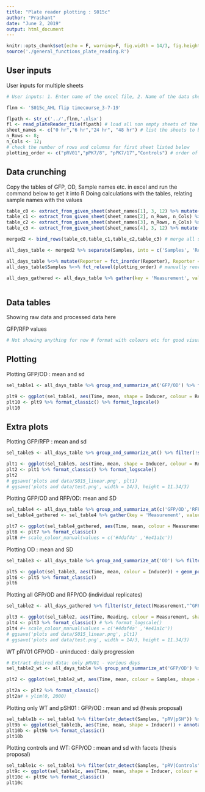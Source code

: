 ```yaml
---
title: "Plate reader plotting : S015c"
author: "Prashant"
date: "June 2, 2019"
output: html_document
---
```


```r
knitr::opts_chunk$set(echo = F, warning=F, fig.width = 14/3, fig.height = 11.34/3)
source('./general_functions_plate_reading.R')
```

## User inputs


User inputs for multiple sheets

```r
# User inputs: 1. Enter name of the excel file, 2. Name of the data sheet(S) 3. number of rows and columns in plate reader data 4. Title for plots #comment (file name starts in the previous directory of this Rproject)

flnm <- 'S015c_AHL flip timecourse_3-7-19'

flpath <- str_c('../',flnm,'.xlsx')
fl <- read_plateReader_file(flpath) # load all non empty sheets of the excel file into fl - as a list 
sheet_names <- c("0 hr","6 hr","24 hr", "48 hr") # list the sheets to be loaded
n_Rows <- 8; 
n_Cols <- 12; 
# check the number of rows and columns for first sheet listed below
plotting_order <- c("pRV01","pPK7/8", "pPK7/17","Controls") # order of plotting for samples
```

## Data crunching

Copy the tables of GFP, OD, Sample names etc. in excel and run the command below to get it into R
Doing calculations with the tables, relating sample names with the values

```r
table_c0 <- extract_from_given_sheet(sheet_names[1], 3, 12) %>% mutate(Time = 0) # extracing from each sheet
table_c1 <- extract_from_given_sheet(sheet_names[2], n_Rows, n_Cols) %>% mutate(Time = 6)
table_c2 <- extract_from_given_sheet(sheet_names[3], n_Rows, n_Cols) %>% mutate(Time = 24)
table_c3 <- extract_from_given_sheet(sheet_names[4], 3, 12) %>% mutate(Time = 48)

merged2 <- bind_rows(table_c0,table_c1,table_c2,table_c3) # merge all sheets into 1 table

all_days_table <- merged2 %>% separate(Samples, into = c('Samples', 'Reporter'), sep = '\\_| \\+ ') %>% mutate(Reporter = if_else(is.na(Reporter)|str_detect(Reporter,"rM"), Samples, Reporter), Samples = if_else(Samples == Reporter, "Controls", Samples), Reporter  = str_replace(Reporter, 'rG$', 'rGFP')) # Samples has the recombinase plasmid or controls and reporter has the reporter plasmid

all_days_table %<>% mutate(Reporter = fct_inorder(Reporter), Reporter = fct_relevel(Reporter, 'rGFP', "fGFP")) # arranging samples again to make up for factor mismatch
all_days_table$Samples %<>% fct_relevel(plotting_order) # manually reorder sample order for plotting

all_days_gathered <- all_days_table %>% gather(key = 'Measurement', value = 'Reading', OD, GFP, RFP, 'GFP/RFP', 'GFP/OD', 'RFP/OD') # gather different measurements and ratios into 1 column



```

## Data tables

Showing raw data and processed data here 

GFP/RFP values
``` r
# Not showing anything for now # format with colours etc for good visualization
```


## Plotting

Plotting GFP/OD : mean and sd

```r
sel_table1 <- all_days_table %>% group_and_summarize_at('GFP/OD') %>% filter(!str_detect(Reporter, "LB")) %>% filter(!str_detect(Inducer, "s")) # filter neccesary samples for plotting ; by default mean and variance of GFP/RFP column

plt9 <- ggplot(sel_table1, aes(Time, mean, shape = Inducer, colour = Reporter, group = interaction(Reporter, Inducer))) + geom_point(size = 2) +  geom_errorbar(aes(ymin = mean - sd, ymax = mean + sd), width = 0.25) + facet_wrap(~ Samples) + geom_line() + scale_shape_manual(values = c(1,19)) +  scale_x_continuous(breaks = c(0,6,24,48)) + ylab('GFP/OD (a.u.)') + ggtitle('AHL flipping with time') + labs(colour = '[AHL]')
plt10 <- plt9 %>% format_classic() %>% format_logscale()
plt10
```

## Extra plots

Plotting GFP/RFP : mean and sd

```r
sel_table5 <- all_days_table %>% group_and_summarize_at() %>% filter(!str_detect(Reporter, "LB")) %>% filter(!str_detect(Inducer, "s")) # filter neccesary samples for plotting ; by default mean and variance of GFP/RFP column

plt1 <- ggplot(sel_table5, aes(Time, mean, shape = Inducer, colour = Reporter)) + geom_point(size = 2) +  geom_errorbar(aes(ymin = mean - sd, ymax = mean + sd), width = 0.25) + facet_wrap(~ Samples) + geom_line() + scale_shape_manual(values = c(1,19)) + scale_x_continuous(breaks = c(0,6,24,48)) + ylab('GFP/RFP (a.u.)') + ggtitle('AHL flipping with time') + labs(colour = '[AHL]')
plt2 <- plt1 %>% format_classic() %>% format_logscale()
plt2
# ggsave('plots and data/S015_linear.png', plt1)
# ggsave('plots and data/test.png', width = 14/3, height = 11.34/3)
```

Plotting GFP/OD and RFP/OD: mean and SD

```r
sel_table4 <- all_days_table %>% group_and_summarize_at(c('GFP/OD','RFP/OD')) %>% filter(!str_detect(Samples, "LB|MG")) %>% filter(!str_detect(Inducer, "s")) # filter neccesary samples for plotting ; by default mean and variance of GFP/RFP column
sel_table4_gathered <- sel_table4 %>% gather(key = 'Measurement', value = 'Reading', -Samples, -Inducer, -Time) %>% separate(Measurement, into = c('Measurement','val'),"_") %>% spread(val,Reading) # Seperate mean and variance and group by variable of measurement

plt7 <- ggplot(sel_table4_gathered, aes(Time, mean, colour = Measurement, shape = Inducer)) + geom_point(size = 2) +  geom_errorbar(aes(ymin = mean - sd, ymax = mean + sd), width = 0.25) + facet_wrap(~ Samples) + geom_line() + scale_shape_manual(values = c(1,19)) + scale_x_continuous(breaks = c(0,6,24,48)) + ylab('Fluorescence/OD (a.u.)') + xlab('Time (hr)') + ggtitle('AHL flipping with time') 
plt8 <- plt7 %>% format_classic()
plt8 #+ scale_colour_manual(values = c('#4daf4a' ,'#e41a1c'))
```

Plotting OD : mean and SD

```r
sel_table3 <- all_days_table %>% group_and_summarize_at('OD') %>% filter(!str_detect(Samples, "LB")) %>% filter(!str_detect(Inducer, "s")) # filter neccesary samples for plotting ; by default mean and variance of GFP/RFP column

plt5 <- ggplot(sel_table3, aes(Time, mean, colour = Inducer)) + geom_point(size = 1) +  geom_errorbar(aes(ymin = mean - sd, ymax = mean + sd), width = 0.25) + facet_wrap(~ Samples) + geom_line() + scale_x_continuous(breaks = c(0,6,24,48)) + ylab('OD') + ggtitle('AHL flipping with time') 
plt6 <- plt5 %>% format_classic()
plt6
```

Plotting all GFP/OD and RFP/OD (individual replicates)

```r
sel_table2 <- all_days_gathered %>% filter(str_detect(Measurement,"^GFP/OD|^RFP/")) %>% filter(!str_detect(Samples, "LB|MG")) %>% filter(!str_detect(Inducer, "s")) # filter neccesary samples for plotting

plt3 <- ggplot(sel_table2, aes(Time, Reading, colour = Measurement, shape = Inducer, group = interaction(Inducer, Measurement, `Replicate #`))) + geom_line() + geom_point(size = 2) + scale_shape_manual(values = c(1,19)) + facet_wrap(~Samples, scales = 'fixed') +  scale_x_continuous(breaks = c(0,6,24,48)) + ylab('Fluorescence/OD (a.u.)') + ggtitle('AHL flipping with time') 
plt4 <- plt3 %>% format_classic() # %>% format_logscale()
plt4 #+ scale_colour_manual(values = c('#4daf4a' ,'#e41a1c'))
# ggsave('plots and data/S015_linear.png', plt1)
# ggsave('plots and data/test.png', width = 14/3, height = 11.34/3)
```


WT pRV01 GFP/OD - uninduced : daily progression

```r
# Extract desired data: only pRV01 - various days
sel_table2_wt <- all_days_table %>% group_and_summarize_at('GFP/OD') %>%  filter(str_detect(Inducer,'0|1')) %>% filter(str_detect(Samples, 'RV01 $|rG|MG'), !str_detect(Inducer,'^s.')) 

plt2 <- ggplot(sel_table2_wt, aes(Time, mean, colour = Samples, shape = Inducer)) + geom_errorbar(aes(ymin = mean - sd, ymax = mean + sd), width = 1) + geom_point(size = 2, fill = 'white') + scale_shape_manual(values = c(21,19)) + ggtitle('Un-induced flipping with time') + ylab('GFP/OD (a.u.)') + scale_x_continuous(breaks = c(0,6,24,48)) # + geom_hline(yintercept = WT_baseline, linetype = 2) +  geom_hline(yintercept = rGFP_baseline, linetype = 2) # plot the mean, add y axis label and a baseline indication

plt2a <- plt2 %>% format_classic() 
plt2a# + ylim(0, 2000)
```

Plotting only WT and pSH01 : GFP/OD : mean and sd (thesis proposal)

```r
sel_table1b <- sel_table1 %>% filter(str_detect(Samples, "pRV|pSH")) %>% filter(!str_detect(Inducer, "s")) # filter neccesary samples for plotting ; by default mean and variance of GFP/RFP column
plt9b <- ggplot(sel_table1b, aes(Time, mean, shape = Inducer)) + annotate('rect', xmin = 0, ymin = 0, xmax = 6, ymax = Inf, alpha = .2) +  geom_errorbar(aes(ymin = mean - sd, ymax = mean + sd), width = 1) + facet_wrap(~ Samples, ncol = 1) + geom_line() + geom_point(size = 2, fill = 'white') + scale_shape_manual(values = c(21,19)) +  scale_x_continuous(breaks = c(0,6,24,48)) + ylab('GFP/OD (a.u.)') + xlab('Time (h)') + ggtitle('AHL flipping with time') + labs(colour = '[AHL]')
plt10b <- plt9b %>% format_classic() 
plt10b
```

Plotting controls and WT: GFP/OD : mean and sd with facets (thesis proposal)

```r
sel_table1c <- sel_table1 %>% filter(str_detect(Samples, "pRV|Controls")) # filter neccesary samples for plotting ; by default mean and variance of GFP/RFP column
plt9c <- ggplot(sel_table1c, aes(Time, mean, shape = Inducer, colour = Reporter)) + annotate('rect', xmin = 0, ymin = 0, xmax = 6, ymax = Inf, alpha = .2) +  geom_errorbar(aes(ymin = mean - sd, ymax = mean + sd), width = 1) + facet_wrap(~ Samples, ncol = 2) + geom_line() + geom_point(size = 2, fill = 'white') + scale_shape_manual(values = c(21,19)) +  scale_x_continuous(breaks = c(0,6,24,48)) + ylab('GFP/OD (a.u.)') + xlab('Time (h)') + ggtitle('AHL flipping with time') + labs(colour = '[AHL]')
plt10c <- plt9c %>% format_classic() 
plt10c
```
